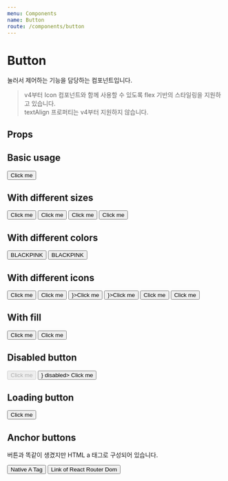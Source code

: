 ```yaml
---
menu: Components
name: Button
route: /components/button
---
```



# Button

눌러서 제어하는 기능을 담당하는 컴포넌트입니다.

> v4부터 Icon 컴포넌트와 함께 사용할 수 있도록 flex 기반의 스타일링을 지원하고 있습니다.  
> textAlign 프로퍼티는 v4부터 지원하지 않습니다.

## Props

<PropsTable of={Button} />

## Basic usage

<Playground>
  <Button>Click me</Button>
</Playground>

## With different sizes

<Playground>
  <Button size="lg">Click me</Button>
  <Button size="md">Click me</Button>
  <Button size="sm">Click me</Button>
  <Button size="xs">Click me</Button>
</Playground>

## With different colors

<Playground>
  <Button color="black" backgroundColor="pink">
    BLACKPINK
  </Button>
  <Button color="pink" backgroundColor="black">
    BLACKPINK
  </Button>
</Playground>

## With different icons

<Playground>
  <Button leftIconSrc="https://s3.ap-northeast-2.amazonaws.com/class101-ui/images/ic-plus-black.png">Click me</Button>
  <Button rightIconSrc="https://s3.ap-northeast-2.amazonaws.com/class101-ui/images/ic-plus-black.png">Click me</Button>
  <Button leftIcon={<Icon.Add fillColor={Colors.white} />}>Click me</Button>
  <Button rightIcon={<Icon.Add fillColor={Colors.white} />}>Click me</Button>
  <Button>
    <Icon.Add fillColor={Colors.white} size={16} />
    <span style={{ marginLeft: '4px' }}>Click me</span>
  </Button>
  <Button>
    <span style={{ marginRight: '4px' }}>Click me</span>
    <Icon.Add fillColor={Colors.white} size={16} />
  </Button>
</Playground>

## With fill

<Playground>
  <Button>Click me</Button>
  <Button fill>Click me</Button>
</Playground>

## Disabled button

<Playground>
  <Button disabled>Click me</Button>
  <Button rightIcon={<Icon.Heart fillColor={Colors.red600} />} disabled>
    Click me
  </Button>
</Playground>

## Loading button

<Playground>
  <Button loading>Click me</Button>
</Playground>

## Anchor buttons

버튼과 똑같이 생겼지만 HTML a 태그로 구성되어 있습니다.

<Playground>
  <Button href="/" target="_blank">
    Native A Tag
  </Button>
  <Button to="/" target="_blank">
    Link of React Router Dom
  </Button>
</Playground>
